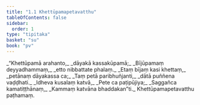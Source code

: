 ```yaml
---
title: "1.1 Khettūpamapetavatthu"
tableOfContents: false
sidebar:
  order: 1
type: "tipitaka"
basket: "su"
book: "pv"
---
```



<DynamicBreadcrumb />

<Division number="1" book="pv">

<Paragraph number="2" type="verses" book="pv">
_“Khettūpamā arahanto,_  
_dāyakā kassakūpamā;_  
_Bījūpamaṃ deyyadhammaṃ,_  
_etto nibbattate phalaṃ._  

</Paragraph>

</Division>
<Division number="2" book="pv">

<Paragraph number="3" type="verses" book="pv">
_Etaṃ bījaṃ kasi khettaṃ,_  
_petānaṃ dāyakassa ca;_  
_Taṃ petā paribhuñjanti,_  
_dātā puññena vaḍḍhati._  

</Paragraph>

</Division>
<Division number="3" book="pv">

<Paragraph number="4" type="verses" book="pv">
_Idheva kusalaṃ katvā,_  
_Pete ca paṭipūjiya;_  
_Saggañca kamatiṭṭhānaṃ,_  
_Kammaṃ katvāna bhaddakan”ti._  


</Paragraph>
</Division>

<Paragraph number="5" type="center" book="pv">
Khettūpamapetavatthu paṭhamaṃ.
</Paragraph>